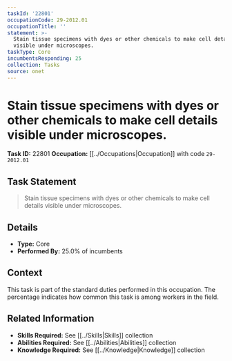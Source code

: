 ```yaml
---
taskId: '22801'
occupationCode: 29-2012.01
occupationTitle: ''
statement: >-
  Stain tissue specimens with dyes or other chemicals to make cell details
  visible under microscopes.
taskType: Core
incumbentsResponding: 25
collection: Tasks
source: onet
---
```

# Stain tissue specimens with dyes or other chemicals to make cell details visible under microscopes.

**Task ID:** 22801
**Occupation:** [[../Occupations|Occupation]] with code `29-2012.01`

## Task Statement

> Stain tissue specimens with dyes or other chemicals to make cell details visible under microscopes.

## Details

- **Type:** Core
- **Performed By:** 25.0% of incumbents

## Context

This task is part of the standard duties performed in this occupation. The percentage indicates how common this task is among workers in the field.

## Related Information

- **Skills Required:** See [[../Skills|Skills]] collection
- **Abilities Required:** See [[../Abilities|Abilities]] collection
- **Knowledge Required:** See [[../Knowledge|Knowledge]] collection
